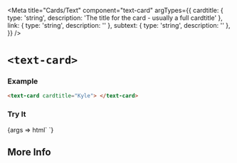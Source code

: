 


<Meta
  title="Cards/Text"
  component="text-card"
  argTypes={{
    cardtitle: { type: 'string', description: 'The title for the card - usually a full cardtitle' },
    link: { type: 'string', description: '' },
    subtext: { type: 'string', description: '' },
  }}
/>

# `<text-card>`

### Example

```html
<text-card cardtitle="Kyle"> </text-card>
```

### Try It

<Canvas withSource="open" >
  <Story name="Build Your Own" component="text-card" args={{
    cardtitle: 'Kyle',
    link: '/kyle',
    subtext: '',
  }}>
    {args => html`
      <text-card
        cardtitle="${ifDefined(args.cardtitle || undefined)}"
        link="${ifDefined(args.link || undefined)}"
        subtext="${ifDefined(args.logocolour || undefined)}"
      > </text-card>
    `}
  </Story>
</Canvas>

<ArgsTable story="Build Your Own"/>

## More Info

<Description markdown={readme} />
